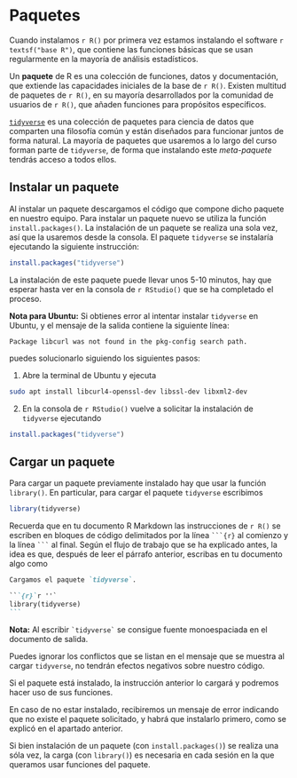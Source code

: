 # Paquetes {#packages}

Cuando instalamos `r R()` por primera vez estamos instalando el software `r textsf("base R")`, que contiene las funciones básicas que se usan regularmente en la mayoría de análisis estadísticos.

Un **paquete** de R es una colección de funciones, datos y documentación, que extiende las capacidades iniciales de la base de `r R()`. Existen multitud de paquetes de `r R()`, en su mayoría desarrollados por la comunidad de usuarios de `r R()`, que añaden funciones  para propósitos específicos. 
                  
[`tidyverse`](https://www.tidyverse.org/){target="_blank"} es una colección de paquetes para ciencia de datos que comparten una filosofía común y están diseñados para funcionar juntos de forma natural.
La mayoría de paquetes que usaremos a lo largo del curso forman parte de `tidyverse`, de forma que instalando este *meta-paquete* tendrás acceso a todos ellos.                   
                  

## Instalar un paquete {#install}

Al instalar un paquete descargamos el código que compone dicho paquete en nuestro equipo. 
Para instalar un paquete nuevo se utiliza la función `install.packages()`. La instalación de un paquete se realiza una sola vez, así que la usaremos desde la consola.  El paquete `tidyverse` se instalaría ejecutando la siguiente instrucción:

```r
install.packages("tidyverse")
```


La instalación de este paquete puede llevar unos 5-10 minutos, hay que esperar hasta ver en la consola de `r RStudio()` que se ha completado el proceso.

:::{.infobox data-latex=""} 
**Nota para Ubuntu:** Si obtienes error al intentar instalar `tidyverse` en Ubuntu, y el mensaje de la salida contiene la siguiente línea:

:::{.center} 
`Package libcurl was not found in the pkg-config search path.`
:::
puedes solucionarlo siguiendo los siguientes pasos:

1. Abre la terminal de Ubuntu y ejecuta

```bash
sudo apt install libcurl4-openssl-dev libssl-dev libxml2-dev
```

2. En la consola de `r RStudio()` vuelve a solicitar la instalación de `tidyverse` ejecutando  
```r
install.packages("tidyverse")
```
:::

## Cargar un paquete                  
                  
Para cargar un paquete previamente instalado hay que usar la función `library()`. En particular, para cargar el paquete `tidyverse` escribimos
```r
library(tidyverse)
```

::: {.infobox data-latex=""}
Recuerda que en tu documento R Markdown las instrucciones de `r R()` se escriben en bloques de código delimitados por la línea ` ```{r} ` al comienzo  y la línea  ` ``` ` al final. Según el flujo de trabajo que se ha explicado antes, la idea es que, después de leer el párrafo anterior,  escribas en tu documento  algo como

```` md
Cargamos el paquete `tidyverse`.

```{r}`r ''`
library(tidyverse)
```
````

**Nota:** Al escribir `` `tidyverse` `` se consigue fuente monoespaciada en el documento de salida.
:::



Puedes ignorar los conflictos que se listan en el mensaje que se muestra al cargar `tidyverse`, no tendrán efectos negativos sobre nuestro código.

Si el paquete está instalado, la instrucción anterior lo cargará y podremos hacer uso de sus funciones. 

En caso de no estar instalado, recibiremos un mensaje de error indicando que no existe el paquete solicitado, y habrá que instalarlo primero, como se explicó en el apartado anterior.   

Si bien instalación de un paquete (con `install.packages()`) se realiza una sóla vez, la carga (con `library()`) es necesaria en cada sesión en la que queramos usar funciones del paquete. 

